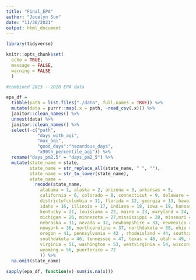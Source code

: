 ```yaml
---
title: "Final_EPA"
author: "Jocelyn Sun"
date: "11/30/2021"
output: html_document
---
```


```r

library(tidyverse)

knitr::opts_chunk$set(
  echo = TRUE,
  message = FALSE,
  warning = FALSE
  )


```


```r

#combined 2013 - 2020 EPA data

epa_df = 
  tibble(path = list.files("./data", full.names = TRUE)) %>% 
  mutate(data = purrr::map(.x = path, ~read_csv(.x))) %>% 
  janitor::clean_names() %>%
  unnest(data) %>%
  janitor::clean_names() %>%
  select(-c("path",
            "days_with_aqi",
            "max_aqi",
            "good_days":"hazardous_days", 
            "x90th_percentile_aqi")) %>%
  rename("days_pm2.5" = "days_pm2_5") %>%
  mutate(state_name = state,
         state_name = str_replace_all(state_name, " ", ""),
         state_name = str_to_lower(state_name),
         state_name =  
           recode(state_name, 
             alabama = 1, alaska = 2, arizona = 3, arkansas = 5, 
             california = 6, colorado = 8, connecticut = 9, delaware = 10,
             districtofcolumbia = 11, florida = 12, georgia = 13, hawaii = 15, 
             idaho = 16, illinois = 17, indiana = 18, iowa = 19, kansas = 20, 
             kentucky = 21, louisiana = 22, maine = 23, maryland = 24, massachusetts = 25, 
             michigan = 26, minnesota = 27,mississippi = 28, missouri = 29, montana = 30, 
             nebraska = 31, nevada = 32, newhampshire = 33, newmexico = 35,
             newyork = 36, northcarolina = 37, northdakota = 38, ohio = 39, oklahoma = 40, 
             oregon = 41, pennsylvania = 42 , rhodeisland = 44, southcarolina = 45, 
             southdakota = 46, tennessee = 47, texas = 48, utah = 49, vermont = 50,
             virginia = 51, washington = 53, westvirginia = 54, wisconsin = 55, 
             wyoming = 56, puertorico = 72
             )) %>%
  na.omit(state_name)

sapply(epa_df, function(x) sum(is.na(x)))

```



